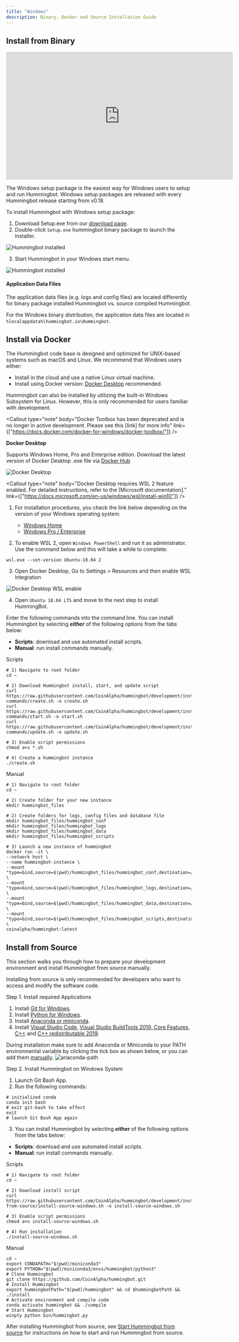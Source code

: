 ```yaml
---
title: "Windows"
description: Binary, Docker and Source Installation Guide
---
```



## Install from Binary

<iframe
  width="616"
  height="347"
  src="https://www.youtube.com/embed/9TsZ_xjExXs"
  frameborder="0"
  allow="accelerometer; autoplay; encrypted-media; gyroscope; picture-in-picture"
  allowfullscreen
></iframe>

The Windows setup package is the easiest way for Windows users to setup and run Hummingbot. Windows setup packages are released with every Hummingbot release starting from v0.18.

To install Hummingbot with Windows setup package:

1. Download Setup.exe from our [download page](https://hummingbot.io/download).
2. Double-click `Setup.exe` hummingbot binary package to launch the installer.

![Hummingbot installed](/img/windows-setup-1.png)

3. Start Hummingbot in your Windows start menu.

![Hummingbot installed](/img/windows-setup-2.png)

#### Application Data Files

The application data files (e.g. logs and config files) are located differently for binary package installed Hummingbot vs. source compiled Hummingbot.

For the Windows binary distribution, the application data files are located in `%localappdata%\hummingbot.io\Hummingbot`.

## Install via Docker

The Hummingbot code base is designed and optimized for UNIX-based systems such as macOS and Linux. We recommend that Windows users either:

- Install in the cloud and use a native Linux virtual machine.
- Install using Docker version: [Docker Desktop](https://docs.docker.com/docker-for-windows/) recommended.

Hummingbot can also be installed by utilizing the built-in Windows Subsystem for Linux. However, this is only recommended for users familiar with development.

<Callout
  type="note"
  body="Docker Toolbox has been deprecated and is no longer in active development. Please see this [link] for more info"
  link={["https://docs.docker.com/docker-for-windows/docker-toolbox/"]}
/>

**Docker Desktop**

Supports Windows Home, Pro and Enterprise edition. Download the latest version of Docker Desktop .exe file via [Docker Hub](https://hub.docker.com/editions/community/docker-ce-desktop-windows/)

![Docker Desktop](/img/docker_desktop_download.gif)

<Callout
  type="note"
  body="Docker Desktop requires WSL 2 feature enabled. For detailed instructions, refer to the [Microsoft documentation]."
  link={["https://docs.microsoft.com/en-us/windows/wsl/install-win10"]}
/>

1. For installation procedures, you check the link below depending on the version of your Windows operating system.

   - [Windows Home](https://docs.docker.com/docker-for-windows/install-windows-home/)
   - [Windows Pro / Enterprise](https://docs.docker.com/docker-for-windows/install/)

2. To enable WSL 2, open `Windows PowerShell` and run it as administrator. Use the command below and this will take a while to complete:

```Windows PowerShell
wsl.exe --set-version Ubuntu-18.04 2
```

3. Open Docker Desktop, Go to Settings > Resources and then enable WSL Integration

![Docker Desktop WSL enable](/img/docker_desktop_WSLenable.gif)

4. Open `Ubuntu 18.04 LTS` and move to the next step to install HummingBot.

Enter the following commands into the command line. You can install Hummingbot by selecting **_either_** of the following options from the tabs below:

- **Scripts**: download and use automated install scripts.
- **Manual**: run install commands manually.

Scripts

```Scripts
# 1) Navigate to root folder
cd ~

# 2) Download Hummingbot install, start, and update script
curl https://raw.githubusercontent.com/CoinAlpha/hummingbot/development/installation/docker-commands/create.sh -o create.sh
curl https://raw.githubusercontent.com/CoinAlpha/hummingbot/development/installation/docker-commands/start.sh -o start.sh
curl https://raw.githubusercontent.com/CoinAlpha/hummingbot/development/installation/docker-commands/update.sh -o update.sh

# 3) Enable script permissions
chmod a+x *.sh

# 4) Create a hummingbot instance
./create.sh
```

Manual

```Manual
# 1) Navigate to root folder
cd ~

# 2) Create folder for your new instance
mkdir hummingbot_files

# 2) Create folders for logs, config files and database file
mkdir hummingbot_files/hummingbot_conf
mkdir hummingbot_files/hummingbot_logs
mkdir hummingbot_files/hummingbot_data
mkdir hummingbot_files/hummingbot_scripts

# 3) Launch a new instance of hummingbot
docker run -it \
--network host \
--name hummingbot-instance \
--mount "type=bind,source=$(pwd)/hummingbot_files/hummingbot_conf,destination=/conf/" \
--mount "type=bind,source=$(pwd)/hummingbot_files/hummingbot_logs,destination=/logs/" \
--mount "type=bind,source=$(pwd)/hummingbot_files/hummingbot_data,destination=/data/" \
--mount "type=bind,source=$(pwd)/hummingbot_files/hummingbot_scripts,destination=/scripts/" \
coinalpha/hummingbot:latest
```

## Install from Source

This section walks you through how to prepare your development environment and install Hummingbot from source manually.

Installing from source is only recommended for developers who want to access and modify the software code.

Step 1. Install required Applications

1. Install [Git for Windows](https://git-scm.com/download/win).
2. Install [Python for Windows](https://www.python.org/downloads/windows/).
3. Install [Anaconda or miniconda](https://docs.conda.io/projects/conda/en/latest/user-guide/install/windows.html).
4. Install [Visual Studio Code](https://code.visualstudio.com/download), [Visual Studio BuildTools 2019, Core Features, C++](https://visualstudio.microsoft.com/thank-you-downloading-visual-studio/?sku=BuildTools&rel=16) and [C++ redistributable 2019](https://aka.ms/vs/16/release/VC_redist.x64.exe).

During installation make sure to add Anaconda or Miniconda to your PATH environmental variable by clicking the tick box as shown below, or you can add them [manually](https://www.geeksforgeeks.org/how-to-setup-anaconda-path-to-environment-variable/).
![anaconda-path](/img/anaconda-path.png)

<Callout
  type="note"
  body="Some prerequisites are large applications and may need to restart your computer."
/>

Step 2. Install Hummingbot on Windows System

1. Launch Git Bash App.
2. Run the following commands:

```
# initialized conda
conda init bash
# exit git-bash to take effect
exit
# launch Git Bash App again
```

3. You can install Hummingbot by selecting **_either_** of the following options from the tabs below:

- **Scripts**: download and use automated install scripts.
- **Manual**: run install commands manually.

Scripts

```scripts
# 1) Navigate to root folder
cd ~

# 2) Download install script
curl https://raw.githubusercontent.com/CoinAlpha/hummingbot/development/installation/install-from-source/install-source-windows.sh -o install-source-windows.sh

# 3) Enable script permissions
chmod a+x install-source-windows.sh

# 4) Run installation
./install-source-windows.sh
```

Manual

```Manual
cd ~
export CONDAPATH="$(pwd)/miniconda3"
export PYTHON="$(pwd)/miniconda3/envs/hummingbot/python3"
# Clone Hummingbot
git clone https://github.com/CoinAlpha/hummingbot.git
# Install Hummingbot
export hummingbotPath="$(pwd)/hummingbot" && cd $hummingbotPath && ./install
# Activate environment and compile code
conda activate hummingbot && ./compile
# Start Hummingbot
winpty python bin/hummingbot.py
```

After installing Hummingbot from source, see [Start Hummingbot from source](/operation/client/#start-hummingbot-from-source) for instructions on how to start and run Hummingbot from source.
